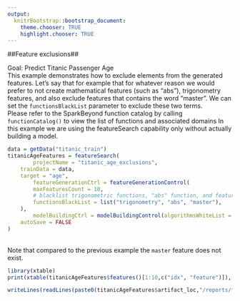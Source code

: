 ```yaml
---
output:
  knitrBootstrap::bootstrap_document:
    theme.chooser: TRUE
    highlight.chooser: TRUE
---
```


<!--
%\VignetteEngine{knitr::rmarkdown}
%\VignetteIndexEntry{featureGeneration_featureExclusions}
%\VignetteDepends{xtable}
-->

##Feature exclusions##

Goal: Predict Titanic Passenger Age
<br>
This example demonstrates how to exclude elements from the generated features. 
Let's say that for example that for whatever reason we would prefer to not create mathematical features (such as "abs"), trigonometry features, and also exclude features that contains the word "master". We can set the `functionsBlackList` parameter to exclude these two terms. 
<br>
Please refer to the SparkBeyond function catalog by calling `functionCatalog()` to view the list of functions and associated domains
In this example we are using the featureSearch capability only without actually building a model.
<br>
```r
data = getData("titanic_train")
titanicAgeFeatures = featureSearch(
		projectName = "titanic_age_exclusions",
    trainData = data,
    target = "age", 
		featureGenerationCtrl = featureGenerationControl(					 
    	maxFeaturesCount = 10,
    	# blacklist trigonometric functions, "abs" function, and features containing "master"
    	functionsBlackList = list("trigonometry", "abs", "master"),  
    ),
		modelBuildingCtrl = modelBuildingControl(algorithmsWhiteList = list("RRandomForestRegressor")),
    autoSave = FALSE
)

```
<br>
Note that compared to the previous example the `master` feature does not exist.
<br>
```r
library(xtable)
print(xtable(titanicAgeFeatures$features()[1:10,c("idx", "feature")]), type='html', comment=F) 
```

```r
writeLines(readLines(paste0(titanicAgeFeatures$artifact_loc,"/reports/features/features_trace.txt"),n=9))
```

